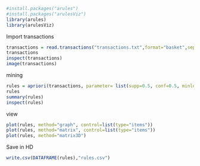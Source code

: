```r
#install.packages("arules")
#install.packages("arulesViz")
library(arules)
library(arulesViz)
```
Import transactions
```r
transactions = read.transactions("transactions.txt",format="basket",sep=",")
transactions 
inspect(transactions)
image(transactions)
```
mining 
```r
rules = apriori(transactions, parameter= list(supp=0.5, conf=0.5, minlen=2))
rules
summary(rules)
inspect(rules) 
```
view
```r
plot(rules, method="graph", control=list(type="items"))
plot(rules, method="matrix", control=list(type="items"))
plot(rules, method="matrix3D")
```
Save in HD
```r
write.csv(DATAFRAME(rules),"rules.csv")
```

